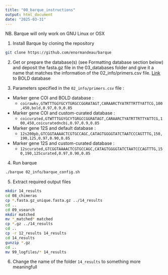 ---
title: "00_barque_instructions"
output: html_document
date: "2025-03-31"
---
NB. Barque will only work on GNU Linux or OSX

1. Install Barque by cloning the repository

```{bash, eval = FALSE}
git clone https://github.com/enormandeau/barque
```

2. Get or prepare the database(s) (see Formatting database section below) and deposit the fasta.gz file in the 03_databases folder and give it a name that matches the information of the 02_info/primers.csv file. [Link](https://www.ibis.ulaval.ca/services/bioinformatique/barque_databases/) to BOLD database 

3. Parameters specified in the `02_info/primers.csv` file : 

- Marker gene COI and BOLD database : 
  - `coirawkv,GTWTTTGGYGCYTGRGCCGGRATAGT,CARAARCTYATRTTRTTYATTCG,100,450,bold,0.97,0.9,0.85`
- Marker gene COI and custom-curated database : 
  - `coicurated,GTWTTTGGYGCYTGRGCCGGRATAGT,CARAARCTYATRTTRTTYATTCG,100,450,coicuratedncbi,0.97,0.9,0.85`
- Marker gene 12S and default database : 
  - `12s200pb,GTCGGTAAAACTCGTGCCAGC,CATAGTGGGGTATCTAATCCCAGTTTG,150,190,12S,0.97,0.90,0.85`
- Marker gene 12S and custom-curated database : 
  - `12scurated,GTCGGTAAAACTCGTGCCAGC,CATAGTGGGGTATCTAATCCCAGTTTG,150,190,12Scurated,0.97,0.90,0.85`

4. Run barque 

```{bash, eval = FALSE}
./barque 02_info/barque_config.sh
```

5. Extract required output files 

```{bash}
mkdir 14_results
cd 08_chimeras
cp *.fasta.gz_unique.fasta.gz ../14_results
cd ..  
cd 09_vsearch
mkdir matched 
mv *_matched* matched
cp *.gz ../14_results
cd ..
cp -r 12_results 14_results
cd 14_results 
gunzip *.gz
cd ..
mv 99_logfiles/* 14_results
```

6. Change the name of the folder `14_results` to something more meaningfull 

